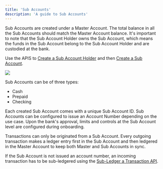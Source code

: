 ```yaml
---
title: 'Sub Accounts'
description: 'A guide to Sub Accounts'
---
```

Sub Accounts are created under a Master Account. The total balance in all the Sub Accounts should match the Master Account balance. It's important to note that the Sub Account Holder owns the Sub Account, which means the funds in the Sub Account belong to the Sub Account Holder and are custodied at the bank. 

Use the APIS to [Create a Sub Account Holder](/v2/api-reference/sub-account-holders/create-a-sub-account-holder) and then [Create a Sub Account](/v2/api-reference/sub-accounts/create-a-sub-account).

<Frame caption="Sub Accounts" type="glass">
  <img src="/images/Sub-Account.svg" />
</Frame>

Sub Accounts can be of three types:
- Cash
- Prepaid
- Checking

Each created Sub Account comes with a unique Sub Account ID. Sub Accounts can be configured to issue an Account Number depending on the use case. Upon the bank's approval, limits and controls at the Sub Account level are configured during onboarding. 

Transactions can only be originated from a Sub Account. Every outgoing transaction makes a ledger entry first in the Sub Account and then ledgered in the Master Account to keep both Master and Sub Accounts in sync. 

If the Sub Account is not issued an account number, an incoming transaction has to be sub-ledgered using the [Sub-Ledger a Transaction API](/v2/api-reference/transactions/sub-ledger-a-transaction).
